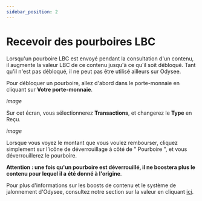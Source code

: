 ---
sidebar_position: 2
---

# Recevoir des pourboires LBC

Lorsqu'un pourboire LBC est envoyé pendant la consultation d'un contenu, il augmente la valeur LBC de ce contenu jusqu'à ce qu'il soit débloqué. Tant qu'il n'est pas débloqué, il ne peut pas être utilisé ailleurs sur Odysee.

Pour débloquer un pourboire, allez d'abord dans le porte-monnaie en cliquant sur **Votre porte-monnaie**.

*image*

Sur cet écran, vous sélectionnerez **Transactions**, et changerez le **Type** en Reçu.

*image*

Lorsque vous voyez le montant que vous voulez rembourser, cliquez simplement sur l'icône de déverrouillage à côté de " Pourboire ", et vous déverrouillerez le pourboire.

**Attention : une fois qu'un pourboire est déverrouillé, il ne boostera plus le contenu pour lequel il a été donné à l'origine**.

Pour plus d'informations sur les boosts de contenu et le système de jalonnement d'Odysee, consultez notre section sur la valeur en cliquant [ici](https://help.odysee.tv/category-blockchain/category-staking/naming).
